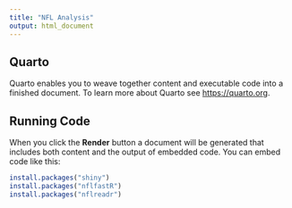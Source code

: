 ```yaml
---
title: "NFL Analysis"
output: html_document
---
```



## Quarto

Quarto enables you to weave together content and executable code into a finished document. To learn more about Quarto see <https://quarto.org>.

## Running Code

When you click the **Render** button a document will be generated that includes both content and the output of embedded code. You can embed code like this:

```r
install.packages("shiny")
install.packages("nflfastR")
install.packages("nflreadr")

```


